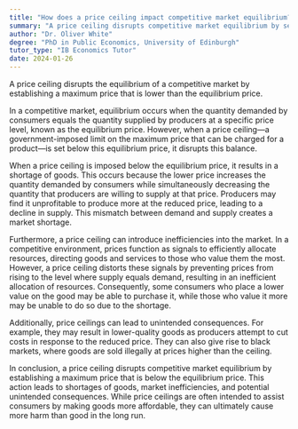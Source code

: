 ```yaml
---
title: "How does a price ceiling impact competitive market equilibrium?"
summary: "A price ceiling disrupts competitive market equilibrium by setting a maximum price below the equilibrium price."
author: "Dr. Oliver White"
degree: "PhD in Public Economics, University of Edinburgh"
tutor_type: "IB Economics Tutor"
date: 2024-01-26
---
```


A price ceiling disrupts the equilibrium of a competitive market by establishing a maximum price that is lower than the equilibrium price.

In a competitive market, equilibrium occurs when the quantity demanded by consumers equals the quantity supplied by producers at a specific price level, known as the equilibrium price. However, when a price ceiling—a government-imposed limit on the maximum price that can be charged for a product—is set below this equilibrium price, it disrupts this balance.

When a price ceiling is imposed below the equilibrium price, it results in a shortage of goods. This occurs because the lower price increases the quantity demanded by consumers while simultaneously decreasing the quantity that producers are willing to supply at that price. Producers may find it unprofitable to produce more at the reduced price, leading to a decline in supply. This mismatch between demand and supply creates a market shortage.

Furthermore, a price ceiling can introduce inefficiencies into the market. In a competitive environment, prices function as signals to efficiently allocate resources, directing goods and services to those who value them the most. However, a price ceiling distorts these signals by preventing prices from rising to the level where supply equals demand, resulting in an inefficient allocation of resources. Consequently, some consumers who place a lower value on the good may be able to purchase it, while those who value it more may be unable to do so due to the shortage.

Additionally, price ceilings can lead to unintended consequences. For example, they may result in lower-quality goods as producers attempt to cut costs in response to the reduced price. They can also give rise to black markets, where goods are sold illegally at prices higher than the ceiling.

In conclusion, a price ceiling disrupts competitive market equilibrium by establishing a maximum price that is below the equilibrium price. This action leads to shortages of goods, market inefficiencies, and potential unintended consequences. While price ceilings are often intended to assist consumers by making goods more affordable, they can ultimately cause more harm than good in the long run.
    